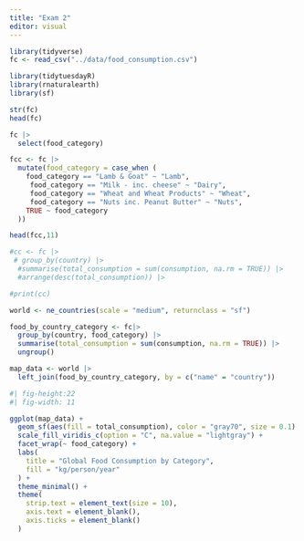 ```yaml
---
title: "Exam 2"
editor: visual
---
```


```r
library(tidyverse)
fc <- read_csv("../data/food_consumption.csv")
```

```r
library(tidytuesdayR)
library(rnaturalearth)
library(sf)
```

```r
str(fc)
head(fc)
```
```r
fc |>
  select(food_category)
```

```r
fcc <- fc |>
  mutate(food_category = case_when (
    food_category == "Lamb & Goat" ~ "Lamb",
     food_category == "Milk - inc. cheese" ~ "Dairy",
     food_category == "Wheat and Wheat Products" ~ "Wheat",
     food_category == "Nuts inc. Peanut Butter" ~ "Nuts",
    TRUE ~ food_category
  ))

head(fcc,11)
```
```r
#cc <- fc |>
 # group_by(country) |>
  #summarise(total_consumption = sum(consumption, na.rm = TRUE)) |>
  #arrange(desc(total_consumption)) |>

#print(cc)
```
```r


world <- ne_countries(scale = "medium", returnclass = "sf")

food_by_country_category <- fc|>
  group_by(country, food_category) |>
  summarise(total_consumption = sum(consumption, na.rm = TRUE)) |>
  ungroup()

map_data <- world |>
  left_join(food_by_country_category, by = c("name" = "country"))

#| fig-height:22
#| fig-width: 11

ggplot(map_data) +
  geom_sf(aes(fill = total_consumption), color = "gray70", size = 0.1) +
  scale_fill_viridis_c(option = "C", na.value = "lightgray") +
  facet_wrap(~ food_category) +
  labs(
    title = "Global Food Consumption by Category",
    fill = "kg/person/year"
  ) +
  theme_minimal() +
  theme(
    strip.text = element_text(size = 10),
    axis.text = element_blank(),
    axis.ticks = element_blank()
  )  

```


